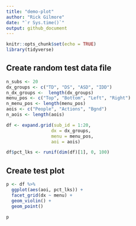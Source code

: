 ```yaml
---
title: "demo-plot"
author: "Rick Gilmore"
date: "`r Sys.time()`"
output: github_document
---
```


```r
knitr::opts_chunk$set(echo = TRUE)
library(tidyverse)
```

## Create random test data file

```r
n_subs <- 20
dx_groups <- c("TD", "DS", "ASD", "IDD")
n_dx_groups <-  length(dx_groups)
menu_pos <- c("Top", "Bottom", "Left", "Right")
n_menu_pos <- length(menu_pos)
aois <- c("People", "Actions", "Bgnd")
n_aois <- length(aois)

df <- expand.grid(sub_id = 1:20,
                 dx = dx_groups,
                 menu = menu_pos,
                 aoi = aois)

df$pct_lks <- runif(dim(df)[1], 0, 100)
```

## Create test plot

```r
p <- df %>%
  ggplot(aes(aoi, pct_lks)) +
  facet_grid(dx ~ menu) +
  geom_violin() +
  geom_point()

p
```

